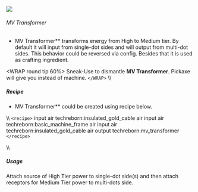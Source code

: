  ![](/mods/techreborn/mv_transformer.png)

###### MV Transformer

- MV Transformer** transforms energy from High to Medium tier.
        By default it will input from single-dot sides and will output
        from multi-dot sides. This behavior could be reversed via
        config. Besides that it is used as crafting ingredient.

\<WRAP round tip 60%\> Sneak-Use
<Mcitem id="techreborn:wrench"/> to dismantle **MV
Transformer**. Pickaxe will give you
<Mcitem id="techreborn:machine_block"/> instead of
machine. `</WRAP>` \\\\

##### Recipe

- MV Transformer** could be created using recipe below.

\\\\ `<recipe>` input air techreborn:insulated_gold_cable air
input air techreborn:basic_machine_frame air input air
techreborn:insulated_gold_cable air output techreborn:mv_transformer
`</recipe>`

\\\\

##### Usage

Attach source of High Tier power to single-dot side(s) and then attach
receptors for Medium Tier power to multi-dots side.

